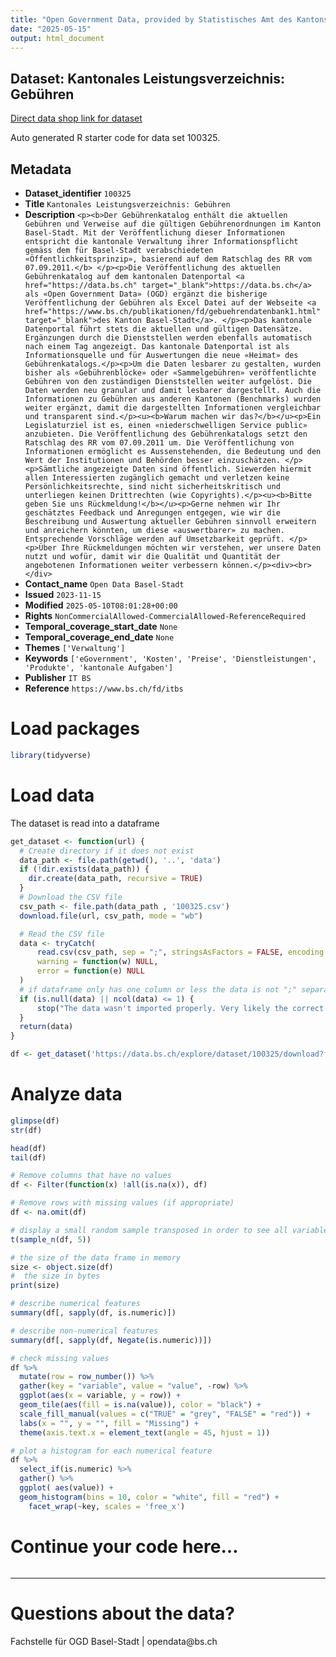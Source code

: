 ```yaml
---
title: "Open Government Data, provided by Statistisches Amt des Kantons Basel-Stadt - Fachstelle OGD"
date: "2025-05-15"
output: html_document
---
```


## Dataset: Kantonales Leistungsverzeichnis: Gebühren

[Direct data shop link for dataset](https://data.bs.ch/explore/dataset/100325)

Auto generated R starter code for data set 100325.

## Metadata

- **Dataset_identifier** `100325`
- **Title** `Kantonales Leistungsverzeichnis: Gebühren`
- **Description** `<p><b>Der Gebührenkatalog enthält die aktuellen Gebühren und Verweise auf die gültigen Gebührenordnungen im Kanton Basel-Stadt. Mit der Veröffentlichung dieser Informationen entspricht die kantonale Verwaltung ihrer Informationspflicht gemäss dem für Basel-Stadt verabschiedeten «Öffentlichkeitsprinzip», basierend auf dem Ratschlag des RR vom 07.09.2011.</b> </p><p>Die Veröffentlichung des aktuellen Gebührenkatalog auf dem kantonalen Datenportal <a href="https://data.bs.ch" target="_blank">https://data.bs.ch</a> als «Open Government Data» (OGD) ergänzt die bisherige Veröffentlichung der Gebühren als Excel Datei auf der Webseite <a href="https://www.bs.ch/publikationen/fd/gebuehrendatenbank1.html" target="_blank">des Kanton Basel-Stadt</a>. </p><p>Das kantonale Datenportal führt stets die aktuellen und gültigen Datensätze. Ergänzungen durch die Dienststellen werden ebenfalls automatisch nach einem Tag angezeigt. Das kantonale Datenportal ist als Informationsquelle und für Auswertungen die neue «Heimat» des Gebührenkatalogs.</p><p>Um die Daten lesbarer zu gestalten, wurden bisher als «Gebührenblöcke» oder «Sammelgebühren» veröffentlichte Gebühren von den zuständigen Dienststellen weiter aufgelöst. Die Daten werden neu granular und damit lesbarer dargestellt. Auch die Informationen zu Gebühren aus anderen Kantonen (Benchmarks) wurden weiter ergänzt, damit die dargestellten Informationen vergleichbar und transparent sind.</p><u><b>Warum machen wir das?</b></u><p>Ein Legislaturziel ist es, einen «niederschwelligen Service public» anzubieten. Die Veröffentlichung des Gebührenkatalogs setzt den Ratschlag des RR vom 07.09.2011 um. Die Veröffentlichung von Informationen ermöglicht es Aussenstehenden, die Bedeutung und den Wert der Institutionen und Behörden besser einzuschätzen. </p><p>Sämtliche angezeigte Daten sind öffentlich. Siewerden hiermit allen Interessierten zugänglich gemacht und verletzen keine Persönlichkeitsrechte, sind nicht sicherheitskritisch und unterliegen keinen Drittrechten (wie Copyrights).</p><u><b>Bitte geben Sie uns Rückmeldung!</b></u><p>Gerne nehmen wir Ihr geschätztes Feedback und Anregungen entgegen, wie wir die Beschreibung und Auswertung aktueller Gebühren sinnvoll erweitern und anreichern könnten, um diese «auswertbarer» zu machen. Entsprechende Vorschläge werden auf Umsetzbarkeit geprüft. </p><p>Über Ihre Rückmeldungen möchten wir verstehen, wer unsere Daten nutzt und wofür, damit wir die Qualität und Quantität der angebotenen Informationen weiter verbessern können.</p><div><br></div>`
- **Contact_name** `Open Data Basel-Stadt`
- **Issued** `2023-11-15`
- **Modified** `2025-05-10T08:01:28+00:00`
- **Rights** `NonCommercialAllowed-CommercialAllowed-ReferenceRequired`
- **Temporal_coverage_start_date** `None`
- **Temporal_coverage_end_date** `None`
- **Themes** `['Verwaltung']`
- **Keywords** `['eGovernment', 'Kosten', 'Preise', 'Dienstleistungen', 'Produkte', 'kantonale Aufgaben']`
- **Publisher** `IT BS`
- **Reference** `https://www.bs.ch/fd/itbs`


# Load packages

```r

library(tidyverse)
```

# Load data

The dataset is read into a dataframe

```r
get_dataset <- function(url) {
  # Create directory if it does not exist
  data_path <- file.path(getwd(), '..', 'data')
  if (!dir.exists(data_path)) {
    dir.create(data_path, recursive = TRUE)
  }
  # Download the CSV file
  csv_path <- file.path(data_path , '100325.csv')
  download.file(url, csv_path, mode = "wb")

  # Read the CSV file
  data <- tryCatch(
      read.csv(csv_path, sep = ";", stringsAsFactors = FALSE, encoding = "UTF-8"),
      warning = function(w) NULL,
      error = function(e) NULL
  )
  # if dataframe only has one column or less the data is not ";" separated
  if (is.null(data) || ncol(data) <= 1) {
      stop("The data wasn't imported properly. Very likely the correct separator couldn't be found.\nPlease check the dataset manually and adjust the code.")
  }
  return(data)
}
```

```r

df <- get_dataset('https://data.bs.ch/explore/dataset/100325/download?format=csv&timezone=Europe%2FZurich')

```

# Analyze data

```r

glimpse(df)
str(df)

head(df)
tail(df)

```

```r
# Remove columns that have no values
df <- Filter(function(x) !all(is.na(x)), df)

# Remove rows with missing values (if appropriate)
df <- na.omit(df)
```

```r
# display a small random sample transposed in order to see all variables
t(sample_n(df, 5))
```

```r
# the size of the data frame in memory
size <- object.size(df)
#  the size in bytes
print(size)
```

```r
# describe numerical features
summary(df[, sapply(df, is.numeric)])
```

```r
# describe non-numerical features
summary(df[, sapply(df, Negate(is.numeric))])
```

```r
# check missing values
df %>%
  mutate(row = row_number()) %>%
  gather(key = "variable", value = "value", -row) %>%
  ggplot(aes(x = variable, y = row)) +
  geom_tile(aes(fill = is.na(value)), color = "black") +
  scale_fill_manual(values = c("TRUE" = "grey", "FALSE" = "red")) +
  labs(x = "", y = "", fill = "Missing") +
  theme(axis.text.x = element_text(angle = 45, hjust = 1))
```

```r
# plot a histogram for each numerical feature
df %>%
  select_if(is.numeric) %>%
  gather() %>%
  ggplot( aes(value)) +
  geom_histogram(bins = 10, color = "white", fill = "red") +
    facet_wrap(~key, scales = 'free_x')
```

# Continue your code here...

```r

```
------------------------------------------------------------------------

# Questions about the data?

Fachstelle für OGD Basel-Stadt | opendata@bs.ch
